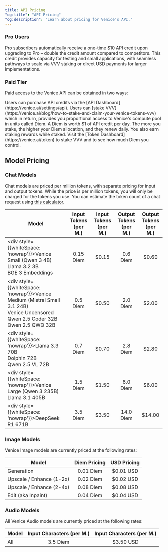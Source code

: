 ```yaml
---
title: API Pricing
"og:title": "API Pricing"
"og:description": "Learn about pricing for Venice's API."
---
```


### Pro Users

Pro subscribers automatically receive a one-time $10 API credit upon upgrading to Pro – double the credit amount compared to competitors. This credit provides capacity for testing and small applications, with seamless pathways to scale via VVV staking or direct USD payments for larger implementations.

### Paid Tier

Paid access to the Venice API can be obtained in two ways:

<Steps>
  <Step title="Purchased API Credits">
    Users can purchase API credits via the [API Dashboard](https://venice.ai/settings/api).
  </Step>

  <Step title="Stake VVV">
    Users can [stake VVV](https://venice.ai/blog/how-to-stake-and-claim-your-venice-tokens-vvv) which in return, provides you proportional access to
    Venice's compute pool in units called Diem. A Diem is worth $1 of API credit per day. The more you stake, the higher your Diem allocation, and they renew daily. You also earn staking rewards while staked. Visit the [Token Dashboard](https://venice.ai/token) to stake VVV and to see how much Diem you control.
  </Step>
</Steps>


## Model Pricing

### Chat Models

Chat models are priced per million tokens, with separate pricing for input and output tokens. While the price is per million tokens, you will only be charged for the tokens you use.
You can estimate the token count of a chat request using [this calculator](https://quizgecko.com/tools/token-counter).

| Model                                                                                                                                                | Input Tokens (per M.) | Input Tokens (per M.) | Output Tokens (per M.) | Output Tokens (per M.) |
| ---------------------------------------------------------------------------------------------------------------------------------------------------- | :-------------------: | :-------------------: | :--------------------: | :--------------------: |
| <div style={{whiteSpace: 'nowrap'}}>Venice Small (Qwen 3 4B)<br />Llama 3.2 3B<br />BGE 3 Embeddings</div>                                           | 0.15 Diem             | $0.15                 | 0.6 Diem               | $0.60                  |
| <div style={{whiteSpace: 'nowrap'}}>Venice Medium (Mistral Small 3.1 24B)<br />Venice Uncensored<br />Qwen 2.5 Coder 32B<br />Qwen 2.5 QWQ 32B</div> | 0.5 Diem              | $0.50                 | 2.0 Diem               | $2.00                  |
| <div style={{whiteSpace: 'nowrap'}}>Llama 3.3 70B<br />Dolphin 72B<br /> Qwen 2.5 VL 72B</div>                                                       | 0.7 Diem              | $0.70                 | 2.8 Diem               | $2.80                  |
| <div style={{whiteSpace: 'nowrap'}}>Venice Large (Qwen 3 235B)<br />Llama 3.1 405B</div>                                                             | 1.5 Diem              | $1.50                 | 6.0 Diem               | $6.00                  |
| <div style={{whiteSpace: 'nowrap'}}>DeepSeek R1 671B</div>                                                                                           | 3.5 Diem              | $3.50                 | 14.0 Diem              | $14.00                 |

### Image Models

Venice Image models are currently priced at the following rates:

| Model                    | Diem Pricing          | USD Pricing           |
| ----------------------   | :-------------------: | :-------------------: |
| Generation               | 0.01 Diem             | $0.01 USD             |
| Upscale / Enhance (1-2x) | 0.02 Diem             | $0.02 USD             |
| Upscale / Enhance (2-4x) | 0.08 Diem             | $0.08 USD             |
| Edit (aka Inpaint)       | 0.04 Diem             | $0.04 USD             |

### Audio Models

All Venice Audio models are currently priced at the following rates:

| Model       | Input Characters (per M.) | Input Characters (per M.) |
| ----------- | :-----------------------: | :-----------------------: |
| All         | 3.5 Diem                  | $3.50 USD                 |
